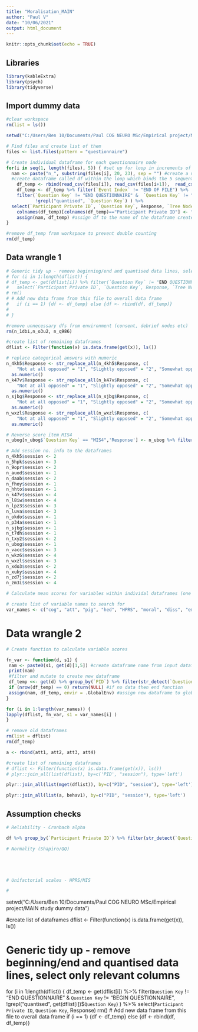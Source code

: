 ```yaml
---
title: "Moralisation_MAIN"
author: "Paul V"
date: "10/06/2021"
output: html_document
---
```


```r
knitr::opts_chunk$set(echo = TRUE)
```

## Libraries
```r

library(kableExtra)
library(psych)
library(tidyverse)


```


## Import dummy data
```r

#clear workspace
rm(list = ls())

setwd("C:/Users/Ben 10/Documents/Paul COG NEURO MSc/Empirical project/MAIN study dummy data") 

# Find files and create list of them
files <- list.files(pattern = "questionnaire")

# Create individual dataframe for each questionnaire node
for(i in seq(1, length(files), 5)) { #set up for loop in increments of 5 there are 5 dummy ppts
  nam <- paste("n_", substring(files[i], 20, 23), sep = "") #create a name for each question matching Gorilla node name
  #create dataframe called df within the loop which binds the 5 sequential participant files together
    df_temp <- rbind(read_csv(files[i]), read_csv(files[i+1]),  read_csv(files[i+2]),read_csv(files[i+3]),read_csv(files[i+4]))
    df_temp <- df_temp %>% filter(`Event Index` != "END OF FILE") %>%
    filter(`Question Key` != "END QUESTIONNAIRE" &  `Question Key` != "BEGIN QUESTIONNAIRE",
           !grepl("quantised", `Question Key`) ) %>%
  select(`Participant Private ID`, `Question Key`, Response, `Tree Node Key`)# remove all END OF FILE lines
    colnames(df_temp)[colnames(df_temp)=="Participant Private ID"] <- "PID"
    assign(nam, df_temp) #assign df to the name of the dataframe created above
}

#remove df_temp from workspace to prevent double counting
rm(df_temp)

```
## Data wrangle 1
```r

# Generic tidy up - remove beginning/end and quantised data lines, select only relevant columns
# for (i in 1:length(dflist)) {
# df_temp <- get(dflist[i]) %>% filter(`Question Key` != "END QUESTIONNAIRE" &  `Question Key` != "BEGIN QUESTIONNAIRE", !grepl("quantised", get(dflist[i])$`Question Key`)  ) %>% 
#   select(`Participant Private ID`, `Question Key`, Response, `Tree Node Key`) 
# rm()
# # Add new data frame from this file to overall data frame
#   if (i == 1) {df <- df_temp} else {df <- rbind(df, df_temp)}
# 
# }

#remove unnecessary dfs from environment (consent, debrief nodes etc)
rm(n_1dbi,n_o3u2, n_q986)

#create list of remaining dataframes
dflist <- Filter(function(x) is.data.frame(get(x)), ls())

# replace categorical answers with numeric
n_4kh5$Response <- str_replace_all(n_4kh5$Response, c(
    "Not at all opposed" = "1", "Slightly opposed" = "2", "Somewhat opposed" = "3", "Strongly opposed" = "4")) %>%
  as.numeric()
n_k47v$Response <- str_replace_all(n_k47v$Response, c(
    "Not at all opposed" = "1", "Slightly opposed" = "2", "Somewhat opposed" = "3", "Strongly opposed" = "4")) %>%
  as.numeric()
n_sjbg$Response <- str_replace_all(n_sjbg$Response, c(
    "Not at all opposed" = "1", "Slightly opposed" = "2", "Somewhat opposed" = "3", "Strongly opposed" = "4")) %>%
  as.numeric()
n_wxzl$Response <- str_replace_all(n_wxzl$Response, c(
    "Not at all opposed" = "1", "Slightly opposed" = "2", "Somewhat opposed" = "3", "Strongly opposed" = "4")) %>%
  as.numeric()

# Reverse score item MIS4
n_ubog[n_ubog$`Question Key` == "MIS4",'Response'] <- n_ubog %>% filter(`Question Key`== "MIS4") %>% select(Response) %>% transmute(Response = 6 - Response)

# Add session no. info to the dataframes
n_4kh5$session <- 2
n_5hpk$session <- 3
n_9opr$session <- 2
n_auod$session <- 1
n_daab$session <- 2
n_fhoy$session <- 1
n_hhto$session <- 1
n_k47v$session <- 4
n_l8iw$session <- 4
n_lpz3$session <- 3
n_luva$session <- 3
n_okdo$session <- 1
n_p34a$session <- 1
n_sjbg$session <- 1
n_t7dh$session <- 1
n_txy2$session <- 2
n_ubog$session <- 1
n_vacc$session <- 3
n_wkz6$session <- 4
n_wxzl$session <- 3
n_xdo3$session <- 2
n_xuky$session <- 4
n_zd7j$session <- 2
n_zm3i$session <- 4

# Calculate mean scores for variables within individal dataframes (one variable / dataframe)

# create list of variable names to search for
var_names <- c("cog", "att", "pig", "hed", "HPRS", "moral", "diss", "emo", "emo_obj", "behav", "MIS")
```

# Data wrangle 2
```r
# Create function to calculate variable scores

fn_var <- function(d, s1) {
 nam <- paste0(s1, get(d)[1,5]) #create dataframe name from input dataframe and variable string
 print(nam)
 #filter and mutate to create new dataframe
 df_temp <<- get(d) %>% group_by(`PID`) %>% filter(str_detect(`Question Key`, s1) == TRUE) %>% mutate("{s1}" := mean(Response)) %>% select(PID, session, {s1}) %>% distinct()
 if (nrow(df_temp) == 0) return(NULL) #if no data then end function
 assign(nam, df_temp, envir = .GlobalEnv) #assign new dataframe to global environment ie. outside of local function
}

for (i in 1:length(var_names)) {
lapply(dflist, fn_var, s1 = var_names[i] )
}

# remove old dataframes
rm(list = dflist)
rm(df_temp)

a <- rbind(att1, att2, att3, att4)

#create list of remaining dataframes
# dflist <- Filter(function(x) is.data.frame(get(x)), ls())
# plyr::join_all(list(dflist), by=c('PID', "session"), type='left')

plyr::join_all(list(mget(dflist)), by=c("PID", "session"), type='left')

plyr::join_all(list(a, behav1), by=c("PID", "session"), type='left')


```

## Assumption checks
```r

# Reliability - Cronbach alpha

df %>% group_by(`Participant Private ID`) %>% filter(str_detect(`Question Key`, "diss") == TRUE) %>% mutate(alpha = psych::alpha(Response))

# Normality (Shapiro/QQ)





# Unifactorial scales - HPRS/MIS

# 


```

setwd("C:/Users/Ben 10/Documents/Paul COG NEURO MSc/Empirical project/MAIN study dummy data") 

#create list of dataframes
dflist <- Filter(function(x) is.data.frame(get(x)), ls())

# Generic tidy up - remove beginning/end and quantised data lines, select only relevant columns
for (i in 1:length(dflist)) {
df_temp <- get(dflist[i]) %>% filter(`Question Key` != "END QUESTIONNAIRE" &  `Question Key` != "BEGIN QUESTIONNAIRE", !grepl("quantised", get(dflist[i])$`Question Key`)  ) %>% select(`Participant Private ID`, `Question Key`, Response) 
rm()
# Add new data frame from this file to overall data frame
  if (i == 1) {df <- df_temp} else {df <- rbind(df, df_temp)}


